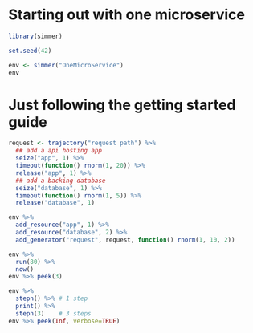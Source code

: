 # Starting out with one microservice
```r
library(simmer)

set.seed(42)

env <- simmer("OneMicroService")
env
```

# Just following the getting started guide
```r
request <- trajectory("request path") %>%
  ## add a api hosting app
  seize("app", 1) %>%
  timeout(function() rnorm(1, 20)) %>%
  release("app", 1) %>%
  ## add a backing database
  seize("database", 1) %>%
  timeout(function() rnorm(1, 5)) %>%
  release("database", 1)

env %>%
  add_resource("app", 1) %>%
  add_resource("database", 2) %>%
  add_generator("request", request, function() rnorm(1, 10, 2))

env %>% 
  run(80) %>% 
  now()
env %>% peek(3)

env %>%
  stepn() %>% # 1 step
  print() %>%
  stepn(3)    # 3 steps
env %>% peek(Inf, verbose=TRUE)
```